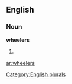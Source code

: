 
==English==

===Noun===
'''wheelers'''

# {{plural of|[[wheeler]]}}

[[Category:English plurals]]

[[ar:wheelers]]